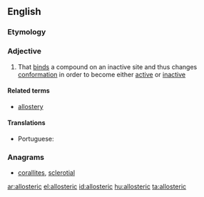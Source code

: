 ==English==

===Etymology===
{{prefix|allo|gloss1=other|steric|gloss2=arrangement of atoms in space|lang=en}}

===Adjective===
{{en-adj}}

# {{context|biochemistry|of an enzyme|lang=en}} That [[bind]]s a compound on an inactive site and thus changes [[conformation]] in order to become either [[active]] or [[inactive]]

====Related terms====
* [[allostery]]

====Translations====
{{trans-top|of an enzyme: that binds a compound on an inactive site}}
* Portuguese: {{t|pt|alostérico}}
{{trans-mid}}
{{trans-bottom}}

===Anagrams===
* [[corallites#English|corallites]], [[sclerotial#English|sclerotial]]

[[ar:allosteric]]
[[el:allosteric]]
[[id:allosteric]]
[[hu:allosteric]]
[[ta:allosteric]]
